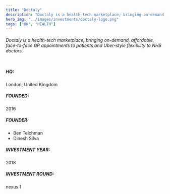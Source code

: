 ```yaml
---
title: "Doctaly"
description: "Doctaly is a health-tech marketplace, bringing on-demand, affordable, face-to-face GP appointments to patients and Uber-style flexibility to NHS doctors."
hero_img: "../images/investments/doctaly-logo.png"
tags: ["UK", "HEALTH"]
---
```


###### Doctaly is a health-tech marketplace, bringing on-demand, affordable, face-to-face GP appointments to patients and Uber-style flexibility to NHS doctors. <br /> <br/>

##### HQ: <br/>

London, United Kingdom

##### FOUNDED: <br/>

2016

##### FOUNDER: <br/>

- Ben Teichman
- Dinesh Silva

##### INVESTMENT YEAR: <br/>

2018

##### INVESTMENT ROUND: <br/>

nexus 1
